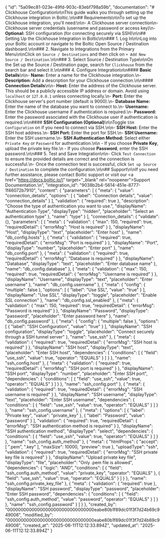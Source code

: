 {
    "id": "5a09ec81-023e-49fd-903c-83ebf798a59b",
    "documentation": "# Clickhouse Configuration\n\nThis guide walks you through setting up the Clickhouse integration in Boltic.\n\n## Requirements\n\nTo set up the Clickhouse integration, you'll need:\n\n-   A Clickhouse server connection\n-   Clickhouse server credentials (username and password or access key)\n-   **Optional:** SSH configuration (for connecting securely via SSH)\n\n## Setting Up the Clickhouse Integration in Boltic\n\n### 1. Log In\n\nLog into your Boltic account or navigate to the Boltic Open Source / Destination dashboard.\n\n### 2. Navigate to Integrations from the Primary Menu\n\nClick on `Source / Destinations` and then click on `+ Add New Source / Destination`.\n\n### 3. Select Source / Destination Type\n\nOn the Set up the Source / Destination page, search for `Clickhouse` from the search bar and select it.\n\n### 4. Configure Integration\n\n#### **Basic Details**\n\n-   **Name:** Enter a name for the Clickhouse integration.\n-   **Description:** Add a description for your Clickhouse connection.\n\n#### **Connection Details**\n\n-   **Host:** Enter the address of the Clickhouse server. This should be a publicly accessible IP address or domain. Avoid using `localhost` or `127.0.0.1` unless connecting locally.\n-   **Port:** Enter the Clickhouse server's port number (default is 9000).\n-   **Database Name:** Enter the name of the database you want to connect to.\n-   **Username:** Enter the Clickhouse username if authentication is required.\n-   **Password:** Enter the password associated with the Clickhouse user if authentication is required.\n\n#### **SSH Configuration (Optional)**\n\nToggle `SSH Configuration` on if you need to connect via SSH.\n\n-   **SSH Host:** Enter the SSH host address.\n-   **SSH Port:** Enter the port for SSH.\n-   **SSH Username:** Enter the SSH username.\n-   **SSH Authentication Method:** Select either `Private Key` or `Password` for authentication.\n\n    -   If you choose **Private Key**, upload the private key file.\n    -   If you choose **Password**, enter the SSH password.\n\n### 5. Test and Save Integration\n\n-   Click `Test Connection` to ensure the provided details are correct and the connection is successful.\n-   Once the connection test is successful, click `Set up Source / Destination` to complete the configuration.\n\n## Support\n\nIf you need further assistance, please contact Boltic support or visit our <a href=\"https://docs.boltic.io/\" target=\"_blank\" rel=\"noopener\"><span>Support Documentation</span></a>.\n",
    "integration_id": "9038b2b4-5614-451e-8777-1f46072b7910",
    "content": {
        "parameters": [
            {
                "meta": {
                    "value": "connection_details",
                    "options": [
                        {
                            "label": "Connection details",
                            "value": "connection_details"
                        }
                    ],
                    "validation": {
                        "required": true
                    },
                    "description": "Choose the type of authentication you want to use.",
                    "displayName": "Authentication Type",
                    "displayType": "hidden",
                    "placeholder": "Select an authentication type"
                },
                "name": "type"
            }
        ],
        "connection_details": {
            "validate": {},
            "parameters": [
                {
                    "meta": {
                        "validation": {
                            "max": 150,
                            "required": true,
                            "requiredDetail": {
                                "errorMsg": "Host is required"
                            }
                        },
                        "displayName": "Host",
                        "displayType": "text",
                        "placeholder": "Enter host"
                    },
                    "name": "db_config.hosts"
                },
                {
                    "meta": {
                        "validation": {
                            "required": true,
                            "requiredDetail": {
                                "errorMsg": "Port is required"
                            }
                        },
                        "displayName": "Port",
                        "displayType": "number",
                        "placeholder": "Enter port"
                    },
                    "name": "db_config.port"
                },
                {
                    "meta": {
                        "validation": {
                            "required": true,
                            "requiredDetail": {
                                "errorMsg": "Database is required"
                            }
                        },
                        "displayName": "Database",
                        "displayType": "text",
                        "placeholder": "Enter database name"
                    },
                    "name": "db_config.database"
                },
                {
                    "meta": {
                        "validation": {
                            "max": 150,
                            "required": true,
                            "requiredDetail": {
                                "errorMsg": "Username is required"
                            }
                        },
                        "displayName": "Username",
                        "displayType": "text",
                        "placeholder": "Enter username"
                    },
                    "name": "db_config.username"
                },
                {
                    "meta": {
                        "config": {
                            "multiple": false
                        },
                        "options": [
                            {
                                "label": "Use SSL",
                                "value": "true"
                            }
                        ],
                        "displayName": "Use SSL",
                        "displayType": "toggle",
                        "placeholder": "Enable SSL connection"
                    },
                    "name": "db_config.ssl_enabled"
                },
                {
                    "meta": {
                        "validation": {
                            "max": 150,
                            "required": true,
                            "requiredDetail": {
                                "errorMsg": "Password is required"
                            }
                        },
                        "displayName": "Password",
                        "displayType": "password",
                        "placeholder": "Enter password here"
                    },
                    "name": "db_config.password"
                },
                {
                    "meta": {
                        "config": {
                            "multiple": false
                        },
                        "options": [
                            {
                                "label": "SSH Configuration",
                                "value": "true"
                            }
                        ],
                        "displayName": "SSH configuration",
                        "displayType": "toggle",
                        "placeholder": "Connect securely through a SSH tunnel server"
                    },
                    "name": "use_ssh"
                },
                {
                    "meta": {
                        "validation": {
                            "required": true,
                            "requiredDetail": {
                                "errorMsg": "SSH host is required"
                            }
                        },
                        "displayName": "SSH host",
                        "displayType": "text",
                        "placeholder": "Enter SSH host",
                        "dependencies": {
                            "conditions": [
                                {
                                    "field": "use_ssh",
                                    "value": true,
                                    "operator": "EQUALS"
                                }
                            ]
                        }
                    },
                    "name": "ssh_config.host"
                },
                {
                    "meta": {
                        "validation": {
                            "required": true,
                            "requiredDetail": {
                                "errorMsg": "SSH port is required"
                            }
                        },
                        "displayName": "SSH port",
                        "displayType": "number",
                        "placeholder": "Enter SSH port",
                        "dependencies": {
                            "conditions": [
                                {
                                    "field": "use_ssh",
                                    "value": true,
                                    "operator": "EQUALS"
                                }
                            ]
                        }
                    },
                    "name": "ssh_config.port"
                },
                {
                    "meta": {
                        "validation": {
                            "required": true,
                            "requiredDetail": {
                                "errorMsg": "SSH username is required"
                            }
                        },
                        "displayName": "SSH username",
                        "displayType": "text",
                        "placeholder": "Enter SSH username",
                        "dependencies": {
                            "conditions": [
                                {
                                    "field": "use_ssh",
                                    "value": true,
                                    "operator": "EQUALS"
                                }
                            ]
                        }
                    },
                    "name": "ssh_config.username"
                },
                {
                    "meta": {
                        "options": [
                            {
                                "label": "Private key",
                                "value": "private_key"
                            },
                            {
                                "label": "Password",
                                "value": "password"
                            }
                        ],
                        "validation": {
                            "required": true,
                            "requiredDetail": {
                                "errorMsg": "SSH authentication method is required"
                            }
                        },
                        "displayName": "SSH authentication method",
                        "displayType": "select",
                        "dependencies": {
                            "conditions": [
                                {
                                    "field": "use_ssh",
                                    "value": true,
                                    "operator": "EQUALS"
                                }
                            ]
                        }
                    },
                    "name": "ssh_config.auth_method"
                },
                {
                    "meta": {
                        "htmlProps": {
                            "accept": [
                                ".pem",
                                ".key"
                            ],
                            "maxSize": 10000,
                            "preview": true
                        },
                        "uploadType": "ssh",
                        "validation": {
                            "required": true,
                            "requiredDetail": {
                                "errorMsg": "SSH private key file is required"
                            }
                        },
                        "displayName": "Upload private key file",
                        "displayType": "file",
                        "placeholder": "Only .pem file is allowed",
                        "dependencies": {
                            "logic": "AND",
                            "conditions": [
                                {
                                    "field": "ssh_config.auth_method",
                                    "value": "private_key",
                                    "operator": "EQUALS"
                                },
                                {
                                    "field": "use_ssh",
                                    "value": true,
                                    "operator": "EQUALS"
                                }
                            ]
                        }
                    },
                    "name": "ssh_config.private_key_file"
                },
                {
                    "meta": {
                        "validation": {
                            "required": true
                        },
                        "displayName": "SSH password",
                        "displayType": "password",
                        "placeholder": "Enter SSH password",
                        "dependencies": {
                            "conditions": [
                                {
                                    "field": "ssh_config.auth_method",
                                    "value": "password",
                                    "operator": "EQUALS"
                                }
                            ]
                        }
                    },
                    "name": "ssh_config.password"
                }
            ]
        }
    },
    "created_by": "00000000000000000000000000000000eabe80b1f89dc01f3f7d24b69c949006",
    "modified_by": "00000000000000000000000000000000eabe80b1f89dc01f3f7d24b69c949006",
    "created_at": "2025-06-11T12:12:33.894Z",
    "updated_at": "2025-06-11T12:12:33.894Z"
}